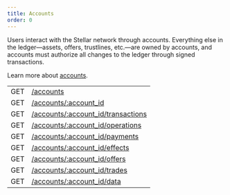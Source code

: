 ```yaml
---
title: Accounts
order: 0
---
```



Users interact with the Stellar network through accounts. Everything else in the ledger—assets, offers, trustlines, etc.—are owned by accounts, and accounts must authorize all changes to the ledger through signed transactions.

Learn more about [accounts](../../../docs/glossary/accounts.mdx).

<EndpointsTable title="Endpoints">


|     |                                                          |
| --- | -------------------------------------------------------- |
| GET | [/accounts](./list.mdx)                                  |
| GET | [/accounts/:account_id](./single.mdx)                    |
| GET | [/accounts/:account_id/transactions](./transactions.mdx) |
| GET | [/accounts/:account_id/operations](./operations.mdx)     |
| GET | [/accounts/:account_id/payments](./payments.mdx)         |
| GET | [/accounts/:account_id/effects](./effects.mdx)           |
| GET | [/accounts/:account_id/offers](./offers.mdx)             |
| GET | [/accounts/:account_id/trades](./trades.mdx)             |
| GET | [/accounts/:account_id/data](./data.mdx)                 |

</EndpointsTable>

